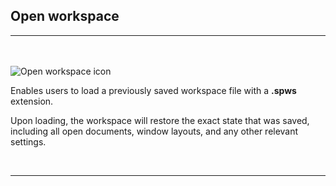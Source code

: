
## Open workspace
<hr></hr>
<br></br>
<Image src="/images/open_workspace_icon.svg" alt="Open workspace icon" width={50} height={50} />

Enables users to load a previously saved workspace file with a **.spws** extension. 

Upon loading, the workspace will restore the exact state that was saved, including all open documents, window layouts, and any other relevant settings.

<br />
<hr />
<br />
<ImageLink href="/workspace_management/save_workspace" image={{alt: "save workspace icon", src: "/images/save_workspace_icon.svg"}} text="Save workspace" />
<br />
<ImageLink href="/workspace_management/close_workspace" image={{alt: "close workspace icon", src: "/images/close_workspace_icon.svg"}} text="Close workspace" />
<br />
<ImageLink href="/workspace_management/new_workspace" image={{alt: "new workspace icon", src: "/images/new_workspace_icon.svg"}} text="New workspace" />

